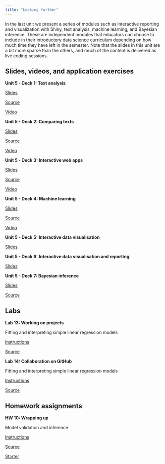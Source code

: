 ```yaml
---
title: "Looking further"
---
```


In the last unit we present a series of modules such as interactive reporting and visualization with Shiny, text analysis, machine learning, and Bayesian inference.
These are independent modules that educators can choose to include in their introductory data science curriculum depending on how much time they have left in the semester.
Note that the slides in this unit are a bit more sparse than the others, and much of the content is delivered as live coding sessions.

## Slides, videos, and application exercises

::: slide-deck
**Unit 5 - Deck 1: Text analysis**

::: slides
[Slides](https://datasciencebox.org/course-materials/_slides/u5-d01-text-analysis/u5-d01-text-analysis.html#1)
:::

::: source
[Source](https://github.com/rstudio-education/datascience-box/tree/master/course-materials/slides/u5-d01-text-analysis)
:::

::: video
[Video](https://youtu.be/_YqEHZccujc)
:::
:::

::: slide-deck
**Unit 5 - Deck 2: Comparing texts**

::: slides
[Slides](https://datasciencebox.org/course-materials/_slides/u5-d02-comparing-texts/u5-d02-comparing-texts.html#1)
:::

::: source
[Source](https://github.com/rstudio-education/datascience-box/tree/master/course-materials/slides/u5-d02-comparing-texts)
:::

::: video
[Video](https://youtu.be/Q79feeFbsxM)
:::
:::

::: slide-deck
**Unit 5 - Deck 3: Interactive web apps**

::: slides
[Slides](https://datasciencebox.org/course-materials/_slides/u5-d03-interactive-web-app/u5-d03-interactive-web-app.html#1)
:::

::: source
[Source](https://github.com/rstudio-education/datascience-box/tree/master/course-materials/slides/u5-d03-interactive-web-app)
:::

::: video
[Video](https://youtu.be/gXBEOFWrxsk)
:::
:::

::: slide-deck
**Unit 5 - Deck 4: Machine learning**

::: slides
[Slides](https://datasciencebox.org/course-materials/_slides/u5-d04-machine-learning/u5-d04-machine-learning.html#1)
:::

::: source
[Source](https://github.com/rstudio-education/datascience-box/tree/master/course-materials/slides/u5-d04-machine-learning)
:::

::: video
[Video](https://youtu.be/IP5skNjwo7A)
:::
:::

::: slide-deck
**Unit 5 - Deck 5: Interactive data visualisation**

::: slides
[Slides](https://datasciencebox.org/course-materials/_slides/u5-d05-shiny-1/u5-d05-shiny-1.pdf)
:::
:::

::: slide-deck
**Unit 5 - Deck 6: Interactive data visualisation and reporting**

::: slides
[Slides](https://datasciencebox.org/course-materials/_slides/u5-d05-shiny-2/u5-d05-shiny-2.pdf)
:::
:::

::: slide-deck
**Unit 5 - Deck 7: Bayesian inference**

::: slides
[Slides](https://datasciencebox.org/course-materials/_slides/u5-d07-bayes-inf/u5-d07-bayes-inf.html#1)
:::

::: source
[Source](https://github.com/rstudio-education/datascience-box/tree/master/course-materials/slides/u5-d07-bayes-inf)
:::
:::

## Labs

::: lab
**Lab 13: Working on projects**

Fitting and interpreting simple linear regression models

::: instructions
[Instructions](https://datasciencebox.org/course-materials/lab-instructions/lab-13/lab-13-work-on-projects.html)
:::

::: source
[Source](https://github.com/rstudio-education/datascience-box/tree/master/course-materials/lab-instructions/lab-13)
:::
:::

::: lab
**Lab 14: Collaboration on GitHub**

Fitting and interpreting simple linear regression models

::: instructions
[Instructions](https://datasciencebox.org/course-materials/lab-instructions/lab-14/lab-14-collaborating-on-github.html)
:::

::: source
[Source](https://github.com/rstudio-education/datascience-box/tree/master/course-materials/lab-instructions/lab-14)
:::
:::

## Homework assignments

::: homework
**HW 10: Wrapping up**

Model validation and inference

::: instructions
[Instructions](https://datasciencebox.org/course-materials/hw-instructions/hw-10/hw-10-wrap-up.html)
:::

::: source
[Source](https://github.com/rstudio-education/datascience-box/tree/master/course-materials/hw-instructions/hw-10)
:::

::: starter
[Starter](https://github.com/rstudio-education/datascience-box/tree/master/course-materials/starters/hw/hw-10-wrap-up)
:::
:::
